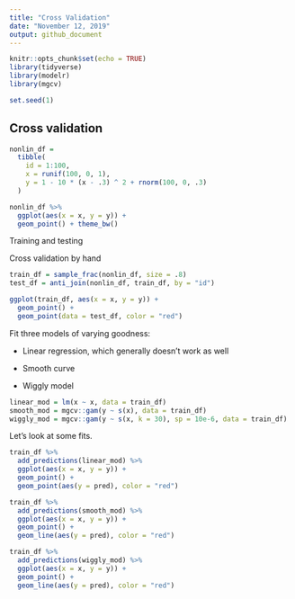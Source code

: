 ```yaml
---
title: "Cross Validation"
date: "November 12, 2019"
output: github_document
---
```


```r
knitr::opts_chunk$set(echo = TRUE)
library(tidyverse)
library(modelr)
library(mgcv)

set.seed(1)
```

## Cross validation 

```r
nonlin_df = 
  tibble(
    id = 1:100,
    x = runif(100, 0, 1),
    y = 1 - 10 * (x - .3) ^ 2 + rnorm(100, 0, .3)
  )

nonlin_df %>% 
  ggplot(aes(x = x, y = y)) + 
  geom_point() + theme_bw()
```

Training and testing

Cross validation by hand 

```r
train_df = sample_frac(nonlin_df, size = .8)
test_df = anti_join(nonlin_df, train_df, by = "id")

ggplot(train_df, aes(x = x, y = y)) + 
  geom_point() + 
  geom_point(data = test_df, color = "red")
```

Fit three models of varying goodness:

* Linear regression, which generally doesn't work as well

* Smooth curve

* Wiggly model 

```r
linear_mod = lm(x ~ x, data = train_df)
smooth_mod = mgcv::gam(y ~ s(x), data = train_df)
wiggly_mod = mgcv::gam(y ~ s(x, k = 30), sp = 10e-6, data = train_df)
```

Let's look at some fits.

```r
train_df %>%
  add_predictions(linear_mod) %>%
  ggplot(aes(x = x, y = y)) +
  geom_point() +
  geom_point(aes(y = pred), color = "red")

train_df %>%
  add_predictions(smooth_mod) %>%
  ggplot(aes(x = x, y = y)) +
  geom_point() +
  geom_line(aes(y = pred), color = "red")

train_df %>%
  add_predictions(wiggly_mod) %>%
  ggplot(aes(x = x, y = y)) +
  geom_point() +
  geom_line(aes(y = pred), color = "red")
```


